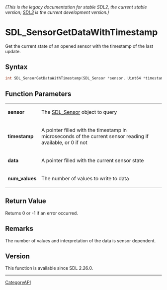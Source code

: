 ====== (This is the legacy documentation for stable SDL2, the current stable version; [https://wiki.libsdl.org/SDL3/ SDL3] is the current development version.) ======
= SDL_SensorGetDataWithTimestamp =

Get the current state of an opened sensor with the timestamp of the last update.

== Syntax ==

<syntaxhighlight lang='c'>
int SDL_SensorGetDataWithTimestamp(SDL_Sensor *sensor, Uint64 *timestamp, float *data, int num_values);
</syntaxhighlight>

== Function Parameters ==

{|
|'''sensor'''
|The [[SDL_Sensor]] object to query
|-
|'''timestamp'''
|A pointer filled with the timestamp in microseconds of the current sensor reading if available, or 0 if not
|-
|'''data'''
|A pointer filled with the current sensor state
|-
|'''num_values'''
|The number of values to write to data
|}

== Return Value ==

Returns 0 or -1 if an error occurred.

== Remarks ==

The number of values and interpretation of the data is sensor dependent.

== Version ==

This function is available since SDL 2.26.0.

----
[[CategoryAPI]]


